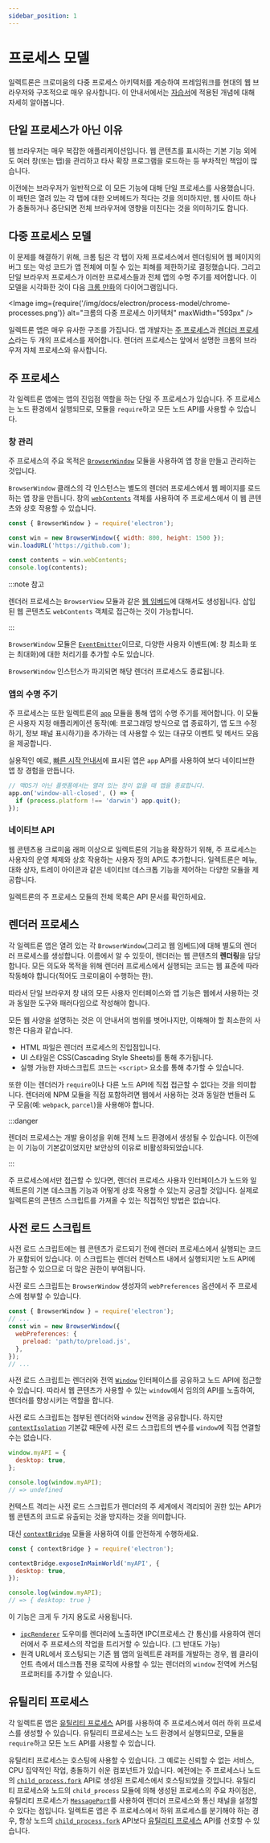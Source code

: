 ```yaml
---
sidebar_position: 1
---
```


# 프로세스 모델

일렉트론은 크로미움의 다중 프로세스 아키텍처를 계승하여 프레임워크를 현대의 웹 브라우저와 구조적으로 매우 유사합니다. 이 안내서에서는 [자습서](https://www.electronjs.org/docs/latest/tutorial/tutorial-prerequisites)에 적용된 개념에 대해 자세히 알아봅니다.

## 단일 프로세스가 아닌 이유

웹 브라우저는 매우 복잡한 애플리케이션입니다. 웹 콘텐츠를 표시하는 기본 기능 외에도 여러 창(또는 탭)을 관리하고 타사 확장 프로그램을 로드하는 등 부차적인 책임이 많습니다.

이전에는 브라우저가 일반적으로 이 모든 기능에 대해 단일 프로세스를 사용했습니다. 이 패턴은 열려 있는 각 탭에 대한 오버헤드가 적다는 것을 의미하지만, 웹 사이트 하나가 충돌하거나 중단되면 전체 브라우저에 영향을 미친다는 것을 의미하기도 합니다.

## 다중 프로세스 모델

이 문제를 해결하기 위해, 크롬 팀은 각 탭이 자체 프로세스에서 렌더링되어 웹 페이지의 버그 또는 악성 코드가 앱 전체에 미칠 수 있는 피해를 제한하기로 결정했습니다. 그리고 단일 브라우저 프로세스가 이러한 프로세스들과 전체 앱의 수명 주기를 제어합니다. 이 모델을 시각화한 것이 다음 [ 크롬 만화](https://www.google.com/googlebooks/chrome/)의 다이어그램입니다.

<Image
  img={require('/img/docs/electron/process-model/chrome-processes.png')}
  alt="크롬의 다중 프로세스 아키텍처"
  maxWidth="593px"
/>

일렉트론 앱은 매우 유사한 구조를 가집니다. 앱 개발자는 [주 프로세스](https://www.electronjs.org/docs/latest/tutorial/process-model#the-main-process)과 [렌더러 프로세스](https://www.electronjs.org/docs/latest/tutorial/process-model#the-renderer-process)라는 두 개의 프로세스를 제어합니다. 렌더러 프로세스는 앞에서 설명한 크롬의 브라우저 자체 프로세스와 유사합니다.

## 주 프로세스

각 일렉트론 앱에는 앱의 진입점 역할을 하는 단일 주 프로세스가 있습니다. 주 프로세스는 노드 환경에서 실행되므로, 모듈을 `require`하고 모든 노드 API를 사용할 수 있습니다.

### 창 관리

주 프로세스의 주요 목적은 [`BrowserWindow`](https://www.electronjs.org/docs/latest/api/browser-window) 모듈을 사용하여 앱 창을 만들고 관리하는 것입니다.

`BrowserWindow` 클래스의 각 인스턴스는 별도의 렌더러 프로세스에서 웹 페이지를 로드하는 앱 창을 만듭니다. 창의 [`webContents`](https://www.electronjs.org/docs/latest/api/web-contents) 객체를 사용하여 주 프로세스에서 이 웹 콘텐츠와 상호 작용할 수 있습니다.

```js title="main.js"
const { BrowserWindow } = require('electron');

const win = new BrowserWindow({ width: 800, height: 1500 });
win.loadURL('https://github.com');

const contents = win.webContents;
console.log(contents);
```

:::note 참고

렌더러 프로세스는 `BrowserView` 모듈과 같은 [웹 임베드](https://www.electronjs.org/docs/latest/tutorial/web-embeds)에 대해서도 생성됩니다. 삽입된 웹 콘텐츠도 `webContents` 객체로 접근하는 것이 가능합니다.

:::

`BrowserWindow` 모듈은 [`EventEmitter`](https://nodejs.org/api/events.html#events_class_eventemitter)이므로, 다양한 사용자 이벤트(예: 창 최소화 또는 최대화)에 대한 처리기를 추가할 수도 있습니다.

`BrowserWindow` 인스턴스가 파괴되면 해당 렌더러 프로세스도 종료됩니다.

### 앱의 수명 주기

주 프로세스는 또한 일렉트론의 [`app`](https://www.electronjs.org/docs/latest/api/app) 모듈을 통해 앱의 수명 주기를 제어합니다. 이 모듈은 사용자 지정 애플리케이션 동작(예: 프로그래밍 방식으로 앱 종료하기, 앱 도크 수정하기, 정보 패널 표시하기)을 추가하는 데 사용할 수 있는 대규모 이벤트 및 메서드 모음을 제공합니다.

실용적인 예로, [빠른 시작 안내서](https://www.electronjs.org/docs/latest/tutorial/quick-start#manage-your-windows-lifecycle)에 표시된 앱은 `app` API를 사용하여 보다 네이티브한 앱 창 경험을 만듭니다.

```js title="main.js"
// 맥OS가 아닌 플랫폼에서는 열려 있는 창이 없을 때 앱을 종료합니다.
app.on('window-all-closed', () => {
  if (process.platform !== 'darwin') app.quit();
});
```

### 네이티브 API

웹 콘텐츠용 크로미움 래퍼 이상으로 일렉트론의 기능을 확장하기 위해, 주 프로세스는 사용자의 운영 체제와 상호 작용하는 사용자 정의 API도 추가합니다. 일렉트론은 메뉴, 대화 상자, 트레이 아이콘과 같은 네이티브 데스크톱 기능을 제어하는 ​​다양한 모듈을 제공합니다.

일렉트론의 주 프로세스 모듈의 전체 목록은 API 문서를 확인하세요.

## 렌더러 프로세스

각 일렉트론 앱은 열려 있는 각 `BrowserWindow`(그리고 웹 임베드)에 대해 별도의 렌더러 프로세스를 생성합니다. 이름에서 알 수 있듯이, 렌더러는 웹 콘텐츠의 **렌더링**을 담당합니다. 모든 의도와 목적을 위해 렌더러 프로세스에서 실행되는 코드는 웹 표준에 따라 작동해야 합니다(적어도 크로미움이 수행하는 한).

따라서 단일 브라우저 창 내의 모든 사용자 인터페이스와 앱 기능은 웹에서 사용하는 것과 동일한 도구와 패러다임으로 작성해야 합니다.

모든 웹 사양을 설명하는 것은 이 안내서의 범위를 벗어나지만, 이해해야 할 최소한의 사항은 다음과 같습니다.

- HTML 파일은 렌더러 프로세스의 진입점입니다.
- UI 스타일은 CSS(Cascading Style Sheets)를 통해 추가됩니다.
- 실행 가능한 자바스크립트 코드는 `<script>` 요소를 통해 추가할 수 있습니다.

또한 이는 렌더러가 `require`이나 다른 노드 API에 직접 접근할 수 없다는 것을 의미합니다. 렌더러에 NPM 모듈을 직접 포함하려면 웹에서 사용하는 것과 동일한 번들러 도구 모음(예: `webpack`, `parcel`)을 사용해야 합니다.

:::danger

렌더러 프로세스는 개발 용이성을 위해 전체 노드 환경에서 생성될 수 있습니다. 이전에는 이 기능이 기본값이었지만 보안상의 이유로 비활성화되었습니다.

:::

주 프로세스에서만 접근할 수 있다면, 렌더러 프로세스 사용자 인터페이스가 노드와 일렉트론의 기본 데스크톱 기능과 어떻게 상호 작용할 수 있는지 궁금할 것입니다. 실제로 일렉트론의 콘텐츠 스크립트를 가져올 수 있는 직접적인 방법은 없습니다.

## 사전 로드 스크립트

사전 로드 스크립트에는 웹 콘텐츠가 로드되기 전에 렌더러 프로세스에서 실행되는 코드가 포함되어 있습니다. 이 스크립트는 렌더러 컨텍스트 내에서 실행되지만 노드 API에 접근할 수 있으므로 더 많은 권한이 부여됩니다.

사전 로드 스크립트는 `BrowserWindow` 생성자의 `webPreferences` 옵션에서 주 프로세스에 첨부할 수 있습니다.

```js title="main.js"
const { BrowserWindow } = require('electron');
// ...
const win = new BrowserWindow({
  webPreferences: {
    preload: 'path/to/preload.js',
  },
});
// ...
```

사전 로드 스크립트는 렌더러와 전역 [`Window`](https://developer.mozilla.org/en-US/docs/Web/API/Window) 인터페이스를 공유하고 노드 API에 접근할 수 있습니다. 따라서 웹 콘텐츠가 사용할 수 있는 `window`에서 임의의 API를 노출하여, 렌더러를 향상시키는 역할을 합니다.

사전 로드 스크립트는 첨부된 렌더러와 `window` 전역을 공유합니다. 하지만 [`contextIsolation`](https://www.electronjs.org/docs/latest/tutorial/context-isolation) 기본값 때문에 사전 로드 스크립트의 변수를 `window`에 직접 연결할 수는 없습니다.

```js title="preload.js"
window.myAPI = {
  desktop: true,
};
```

```js title="renderer.js"
console.log(window.myAPI);
// => undefined
```

컨텍스트 격리는 사전 로드 스크립트가 렌더러의 주 세계에서 격리되어 권한 있는 API가 웹 콘텐츠의 코드로 유출되는 것을 방지하는 것을 의미합니다.

대신 [`contextBridge`](https://www.electronjs.org/docs/latest/api/context-bridge) 모듈을 사용하여 이를 안전하게 수행하세요.

```js title="preload.js"
const { contextBridge } = require('electron');

contextBridge.exposeInMainWorld('myAPI', {
  desktop: true,
});
```

```js title="renderer.js"
console.log(window.myAPI);
// => { desktop: true }
```

이 기능은 크게 두 가지 용도로 사용됩니다.

- [`ipcRenderer`](https://www.electronjs.org/docs/latest/api/ipc-renderer) 도우미를 렌더러에 노출하면 IPC(프로세스 간 통신)를 사용하여 렌더러에서 주 프로세스의 작업을 트리거할 수 있습니다. (그 반대도 가능)
- 원격 URL에서 호스팅되는 기존 웹 앱의 일렉트론 래퍼를 개발하는 경우, 웹 클라이언트 측에서 데스크톱 전용 로직에 사용할 수 있는 렌더러의 `window` 전역에 커스텀 프로퍼티를 추가할 수 있습니다.

## 유틸리티 프로세스

각 일렉트론 앱은 [유틸리티 프로세스](https://www.electronjs.org/docs/latest/api/utility-process) API를 사용하여 주 프로세스에서 여러 하위 프로세스를 생성할 수 있습니다. 유틸리티 프로세스는 노드 환경에서 실행되므로, 모듈을 `require`하고 모든 노드 API를 사용할 수 있습니다.

유틸리티 프로세스는 호스팅에 사용할 수 있습니다. 그 예로는 신뢰할 수 없는 서비스, CPU 집약적인 작업, 충돌하기 쉬운 컴포넌트가 있습니다. 예전에는 주 프로세스나 노드의 [`child_process.fork`](https://nodejs.org/dist/latest-v16.x/docs/api/child_process.html#child_processforkmodulepath-args-options) API로 생성된 프로세스에서 호스팅되었을 것입니다. 유틸리티 프로세스와 노드의 `child_process` 모듈에 의해 생성된 프로세스의 주요 차이점은, 유틸리티 프로세스가 [`MessagePort`](https://developer.mozilla.org/en-US/docs/Web/API/MessagePort)를 사용하여 렌더러 프로세스와 통신 채널을 설정할 수 있다는 점입니다. 일렉트론 앱은 주 프로세스에서 하위 프로세스를 분기해야 하는 경우, 항상 노드의 [`child_process.fork`](https://nodejs.org/dist/latest-v16.x/docs/api/child_process.html#child_processforkmodulepath-args-options) API보다 [유틸리티 프로세스](https://www.electronjs.org/docs/latest/api/utility-process) API를 선호할 수 있습니다.
